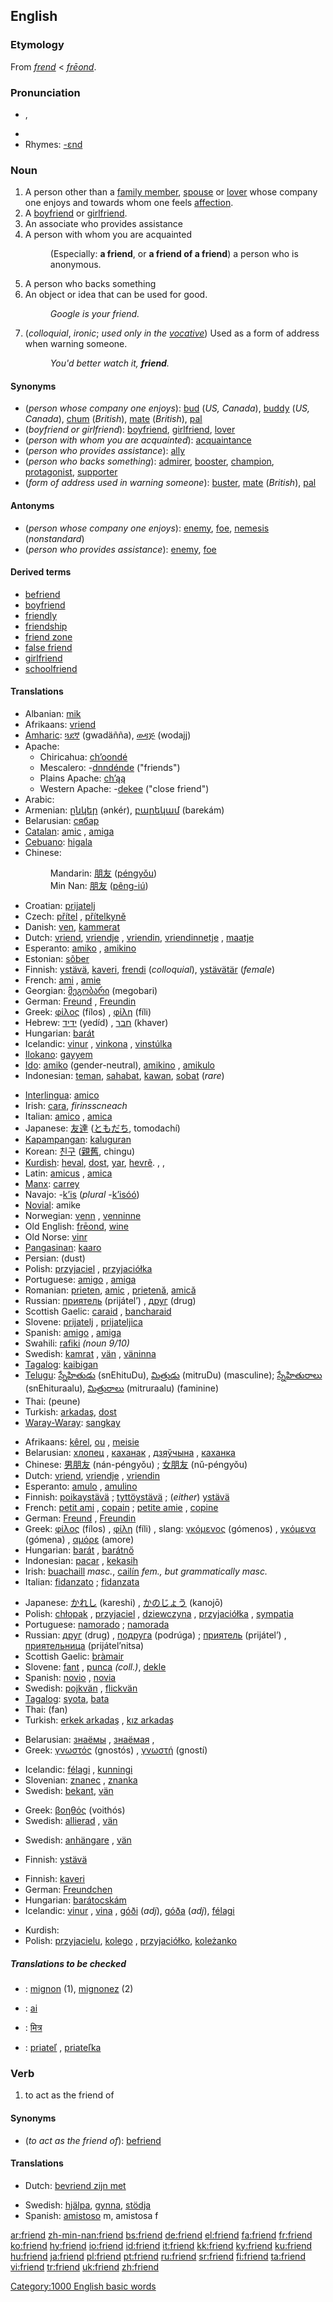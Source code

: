 {{see|Friends|friends}}
{{wikipedia}}
==English==
{{rank|matter|passed|true|292|friend|herself|year|dear}}

===Etymology===
From {{ME.}} ''[[frend]]'' < {{OE.}} ''[[freond|frēond]]''.

===Pronunciation===
*{{IPA|/frɛnd/}}, {{SAMPA|/frEnd/}}
*{{audio|en-us-friend.ogg|Audio (US)}}
*Rhymes: [[Rhymes:English:-ɛnd|-ɛnd]]

===Noun===
{{en-noun}}

# A person other than a [[family member]], [[spouse]] or [[lover]] whose company one enjoys and towards whom one feels [[affection]].
# A [[boyfriend]] or [[girlfriend]].
# An associate who provides assistance
# A person with whom you are acquainted
#: (Especially: '''a friend''', or '''a friend of a friend''') a person who is anonymous.
# A person who backs something
# An object or idea that can be used for good.
#:''Google is your friend.''
# (''colloquial'', ''ironic''; ''used only in the [[vocative]]'') Used as a form of address when warning someone.
#:''You'd better watch it, '''friend'''.''

====Synonyms====
*(''person whose company one enjoys''): [[bud]] (''US, Canada''), [[buddy]] (''US, Canada''), [[chum]] (''British''), [[mate]] (''British''), [[pal]]
*(''boyfriend or girlfriend''): [[boyfriend]], [[girlfriend]], [[lover]]
*(''person with whom you are acquainted''): [[acquaintance]]
*(''person who provides assistance''): [[ally]]
*(''person who backs something''): [[admirer]], [[booster]], [[champion]], [[protagonist]], [[supporter]]
*(''form of address used in warning someone''): [[buster]], [[mate]] (''British''), [[pal]]

====Antonyms====
*(''person whose company one enjoys''): [[enemy]], [[foe]], [[nemesis]] (''nonstandard'')
*(''person who provides assistance''): [[enemy]], [[foe]]

====Derived terms====
*[[befriend]]
*[[boyfriend]]
*[[friendly]]
*[[friendship]]
*[[friend zone]]
*[[false friend]]
*[[girlfriend]]
*[[schoolfriend]]

====Translations====
{{trans-top|person whose company one enjoys}}
*Albanian: [[mik]] {{m}}
*Afrikaans: [[vriend]]
*[[Amharic]]: [[ጓደኛ]] (gwadäñña), [[ወዳጅ]] (wodajj)
*Apache:
**Chiricahua: [[ch’oondé]]
**Mescalero: -[[dnndénde]] ("friends")
**Plains Apache: [[ch’ąą]]
**Western Apache: -[[dekee]] ("close friend")
*Arabic: {{ARchar|[[صديق]]}} {{Unicode|(ʂadíeq)}} {{m}}
*Armenian: [[ընկեր]] (ənkér), [[բարեկամ]] (barekám)
*Belarusian: [[сябар]] {{m}}
*[[Catalan]]: [[amic]] {{m}}, [[amiga]] {{f}}
*[[Cebuano]]: [[higala]]
*Chinese:
*:Mandarin: [[朋友]] ([[péngyǒu]])
*:Min Nan: [[朋友]] ([[pêng-iú]])
*Croatian: [[prijatelj]] {{m}}
*Czech: [[přítel]] {{m}}, [[přítelkyně]] {{f}}
*Danish: [[ven]], [[kammerat]]
*Dutch: [[vriend]], [[vriendje]] {{m}}, [[vriendin]], [[vriendinnetje]] {{f}}, [[maatje]] {{mf}}
*Esperanto: [[amiko]] {{mf}}, [[amikino]] {{f}}
*Estonian: [[sõber]]
*Finnish: [[ystävä]], [[kaveri]], [[frendi]] (''colloquial''), [[ystävätär]] (''female'')
*French: [[ami]] {{m}}, [[amie]] {{f}}
*Georgian: [[მეგობარი]] (megobari)
*German: [[Freund]] {{m}}, [[Freundin]] {{f}}
*Greek: [[φίλος]] (fílos) {{m}}, [[φίλη]] (fíli) {{f}}
*Hebrew: [[ידיד]] (yedíd) {{m}}, [[חבר]] (khaver) {{m}}
*Hungarian: [[barát]]
*Icelandic: [[vinur]] {{m}}, [[vinkona]] {{f}}, [[vinstúlka]] {{f}}
*[[Ilokano]]: [[gayyem]]
*[[Ido]]: [[amiko]] (gender-neutral), [[amikino]] {{f}}, [[amikulo]] {{m}}
*Indonesian: [[teman]], [[sahabat]], [[kawan]], [[sobat]] (''rare'')
{{trans-mid}}
*[[Interlingua]]: [[amico#Interlingua|amico]]
*Irish: [[cara]], ''firinsscneach''
*Italian: [[amico#Italian|amico]] {{m}}, [[amica]] {{f}}
*Japanese: [[友達]] ([[ともだち]], tomodachí)
*[[Kapampangan]]: [[kaluguran]]
*Korean: [[친구]] ([[親舊]], chingu)
*[[Kurdish]]: [[heval]], [[dost]], [[yar]], [[hevrê]]. {{KUchar|[[هه‌ڤاڵ]]}}, {{KUchar|[[براده‌ر]]}}, {{KUchar|[[دۆست]]}}
*Latin: [[amicus]] {{m}}, [[amica]] {{f}}
*[[Manx]]: [[carrey]] {{m}}
*Navajo: -[[k’is]] (''plural'' -[[k’isóó]])
*[[Novial]]: amike
*Norwegian: [[venn]] {{m}}, [[venninne]] {{f}}
*Old English: [[freond|frēond]], [[wine#Old English|wine]]
*Old Norse: [[vinr]] {{m}}
*[[Pangasinan]]: [[kaaro]]
*Persian: {{FAchar|[[دوست]]}} (dust)
*Polish: [[przyjaciel]] {{m}}, [[przyjaciółka]] {{f}}
*Portuguese: [[amigo]] {{m}}, [[amiga]] {{f}}
*Romanian: [[prieten]], [[amic]] {{m}}, [[prietenă]], [[amică]] {{f}}
*Russian: [[приятель]] (prijátel’) {{m}}, [[друг]] (drug) {{m}}
*Scottish Gaelic: [[caraid]] {{m}}, [[bancharaid]] {{f}}
*Slovene: [[prijatelj]] {{m}}, [[prijateljica]] {{f}}
*Spanish: [[amigo]] {{m}}, [[amiga]] {{f}}
*Swahili: [[rafiki]] ''(noun 9/10)''
*Swedish: [[kamrat]] {{c}}, [[vän]] {{c}}, [[väninna]] {{f}}
*[[Tagalog]]: [[kaibigan]]
*[[Telugu]]: [[స్నేహితుడు]] (snEhituDu), [[మిత్రుడు]] (mitruDu) (masculine); [[స్నేహితురాలు]] (snEhituraalu), [[మిత్రురాలు]] (mitruraalu) (faminine)
*Thai: {{THchar|[[เพื่อน]]}} (peune)
*Turkish: [[arkadaş]], [[dost]]
*[[Waray-Waray]]: [[sangkay]]
{{trans-bottom}}

{{trans-top|boyfriend or girlfriend}}
*Afrikaans: [[kêrel]], [[ou]] {{m}}, [[meisie]] {{f}}
*Belarusian: [[хлопец]] {{m}}, [[каханак]] {{m}}, [[дзяўчына]] {{f}}, [[каханка]] {{f}}
*Chinese: [[男朋友]] (nán-péngyǒu) {{m}}; [[女朋友]] (nǔ-péngyǒu) {{f}}
*Dutch: [[vriend]], [[vriendje]] {{m}}, [[vriendin]] {{f}}
*Esperanto: [[amulo]] {{m}}, [[amulino]] {{f}}
*Finnish: [[poikaystävä]] {{m}}; [[tyttöystävä]] {{f}}; (''either'') [[ystävä]]
*French: [[petit ami]] {{m}}, [[copain]] {{m}}; [[petite amie]] {{f}}, [[copine]] {{f}}
*German: [[Freund]] {{m}}, [[Freundin]] {{f}}
*Greek: [[φίλος]] (fílos) {{m}}, [[φίλη]] (fíli) {{f}}, slang: [[γκόμενος]] (gómenos) {{m}}, [[γκόμενα]] (gómena) {{f}}, [[αμόρε]] (amore) {{n}}
*Hungarian: [[barát]] {{m}}, [[barátnő]] {{f}}
*Indonesian: [[pacar]] {{mf}}, [[kekasih]] {{mf}}
*Irish: [[buachaill]] ''masc.'', [[cailín]] ''fem., but grammatically masc.''
*Italian: [[fidanzato]] {{m}}; [[fidanzata]] {{f}}
{{trans-mid}}
*Japanese: [[かれし]] (kareshi) {{m}}, [[かのじょう]] (kanojō) {{f}}
*Polish: [[chłopak]] {{m}}, [[przyjaciel]] {{m}}, [[dziewczyna]] {{f}}, [[przyjaciółka]] {{f}}, [[sympatia]] {{mf}}
*Portuguese: [[namorado]] {{m}}; [[namorada]] {{f}}
*Russian: [[друг]] (drug) {{m}}, [[подруга]] (podrúga) {{f}}; [[приятель]] (prijátel’) {{m}}, [[приятельница]] (prijátel’nitsa) {{f}}
*Scottish Gaelic: [[bràmair]]
*Slovene: [[fant]] {{m}}, [[punca]] {{f}} ''(coll.)'', [[dekle]] {{f}}
*Spanish: [[novio]] {{m}}, [[novia]] {{f}}
*Swedish: [[pojkvän]] {{m}}, [[flickvän]] {{f}}
*[[Tagalog]]: [[syota]], [[bata]]
*Thai: {{THchar|[[แฟน]]}} (fan)
*Turkish: [[erkek arkadaş]] {{m}}, [[kız arkadaş]] {{f}}
{{trans-bottom}}

{{trans-top|person with whom you are acquainted}}
*Belarusian: [[знаёмы]] {{m}}, [[знаёмая]] {{m}},
*Greek: [[γνωστός]] (gnostós) {{m}}, [[γνωστή]] (gností) {{f}}
{{trans-mid}}
*Icelandic: [[félagi]] {{m}}, [[kunningi]] {{m}}
*Slovenian: [[znanec]] {{m}}, [[znanka]] {{f}}
*Swedish: [[bekant]], [[vän]] {{c}}
{{trans-bottom}}

{{trans-top|person who provides assistance}}
*Greek: [[βοηθός]] (voithós) {{m}}
*Swedish: [[allierad]] {{c}}, [[vän]] {{c}}
{{trans-mid}}
{{trans-bottom}}

{{trans-top|person who backs something}}
*Swedish: [[anhängare]] {{c}}, [[vän]] {{c}}
{{trans-mid}}
{{trans-bottom}}

{{trans-top|object or idea that can be used for good}}
*Finnish: [[ystävä]]
{{trans-mid}}
{{trans-bottom}}

{{trans-top|form of address used to warn someone}}
*Finnish: [[kaveri]]
*German: [[Freundchen]]
*Hungarian: [[barátocskám]]
*Icelandic: [[vinur]] {{m}}, [[vina]] {{m}}, [[góður|góði]] {{m}} (''adj''), [[góður|góða]] {{f}} (''adj''), [[félagi]] {{m}}
{{trans-mid}}
*Kurdish: {{KUchar|[[دۆستم]]}}
*Polish: [[przyjacielu]], [[kolego]] {{m}}, [[przyjaciółko]], [[koleżanko]] {{f}}
{{trans-bottom}}

=====Translations to be checked=====
<!--Remove this section once all of the translations below have been moved into the tables above.-->

{{checktrans}}
*{{ttbc|Breton}}: [[mignon]] {{m}} (1), [[mignonez]] {{f}} (2)
*{{ttbc|Kuna}}: [[ai]]
*{{ttbc|Sanskrit}}: [[मित्र]]
*{{ttbc|Slovak}}: [[priateľ]] {{m}}, [[priateľka]] {{f}}

===Verb===
{{en-verb}}

# to act as the friend of

====Synonyms====
*(''to act as the friend of''): [[befriend]]

====Translations====
{{trans-top|to act as the friend of}}
*Dutch: [[bevriend zijn met]]
{{trans-mid}}
*Swedish: [[hjälpa]], [[gynna]], [[stödja]]
*Spanish: [[amistoso]] m, amistosa f
{{trans-bottom}}

[[Category:1000 English basic words]]

[[ar:friend]]
[[zh-min-nan:friend]]
[[bs:friend]]
[[de:friend]]
[[el:friend]]
[[fa:friend]]
[[fr:friend]]
[[ko:friend]]
[[hy:friend]]
[[io:friend]]
[[id:friend]]
[[it:friend]]
[[kk:friend]]
[[ky:friend]]
[[ku:friend]]
[[hu:friend]]
[[ja:friend]]
[[pl:friend]]
[[pt:friend]]
[[ru:friend]]
[[sr:friend]]
[[fi:friend]]
[[ta:friend]]
[[vi:friend]]
[[tr:friend]]
[[uk:friend]]
[[zh:friend]]